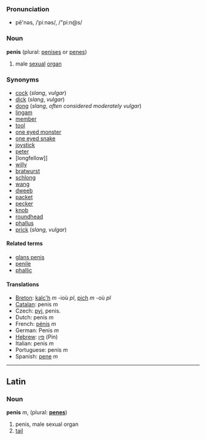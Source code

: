 ===Pronunciation===
*pē'nəs, /ˈpiːnəs/, /"pi:n@s/

===Noun===
'''penis''' (plural: [[penises]] or [[penes]])

#male [[sexual]] [[organ]]

===Synonyms===
*[[cock]] (''slang'', ''vulgar'')
*[[dick]] (''slang'', ''vulgar'')
*[[dong]] (''slang'', ''often considered moderately vulgar'')
*[[lingam]]
*[[member]]
*[[tool]]
*[[one eyed monster]]
*[[one eyed snake]]
*[[joystick]]
*[[peter]]
*[longfellow]]
*[[willy]]
*[[bratwurst]]
*[[schlong]]
*[[wang]]
*[[dweeb]]
*[[packet]]
*[[pecker]]
*[[knob]]
*[[roundhead]]
*[[phallus]]
*[[prick]] (''slang, vulgar'')

==== Related terms ====
*[[glans penis]]
*[[penile]]
*[[phallic]]

==== Translations ====
*[[Breton]]: [[kalc'h]] ''m'' -ioù ''pl'', [[pich]] ''m'' -où ''pl''
*[[Catalan]]: penis ''m''
*Czech: [[pyj]], penis.
*Dutch: penis ''m''
*French: [[pénis]] ''m''
*German: Penis ''m''
*[[Hebrew]]: [[פין]] (Pin)
*Italian: penis ''m''
*Portuguese: penis ''m''
*Spanish: [[pene]] ''m''

----

==Latin==

===Noun===
'''penis''' ''m'', (plural: '''[[penes]]''')

# penis, male sexual organ
# [[tail]]